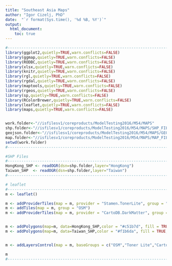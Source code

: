 ---
title: "Southeast Asia Maps"
author: "Igor Cizelj, PhD"
date:  "`r format(Sys.time(), '%d %B, %Y')`"
output:
  html_document:
    toc: true
---


```{r Initialize, echo=FALSE,warning=FALSE,message=FALSE,results='hide'}
#-------------------------------------------------------------------------------
library(ggplot2,quietly=TRUE,warn.conflicts=FALSE)
library(ggmap,quietly=TRUE,warn.conflicts=FALSE) 
library(RODBC,quietly=TRUE,warn.conflicts=FALSE)
library(xlsx,quietly=TRUE,warn.conflicts=FALSE)
library(knitr,quietly=TRUE,warn.conflicts=FALSE)
library(rgl,quietly=TRUE,warn.conflicts=FALSE)
library(rgdal,quietly=TRUE,warn.conflicts=FALSE)
library(maptools,quietly=TRUE,warn.conflicts=FALSE)
library(rgeos,quietly=TRUE,warn.conflicts=FALSE)
library(sp,quietly=TRUE,warn.conflicts=FALSE)
library(RColorBrewer,quietly=TRUE,warn.conflicts=FALSE)
library(leaflet,quietly=TRUE,warn.conflicts=FALSE)
library(maps,quietly=TRUE,warn.conflicts=FALSE)


work.folder<-"//isfilesv1/coreproducts/ModelTesting2016/M54/MAPS"
shp.folder<-"//isfilesv1/coreproducts/ModelTesting2016/M54/MAPS/SHP_FILES"
geojson.folder<-"//isfilesv1/coreproducts/ModelTesting2016/M54/MAPS/GEOJSON_FILES"
map.folder<-"//isfilesv1/coreproducts/ModelTesting2016/M54/MAPS/MAP_FILES"
setwd(work.folder)
#-------------------------------------------------------------------------------
```


```{r ImportShapeFiles, echo=FALSE,warning=FALSE,message=FALSE,results='hide'}
#SHP Files
#-------------------------------------------------------------------------------
HongKong_SHP <- readOGR(dsn=shp.folder,layer="HongKong")
Taiwan_SHP  <- readOGR(dsn=shp.folder,layer="Taiwan")
#-------------------------------------------------------------------------------
```

```{r CreateLeafletMap,message=FALSE,comment="#",echo=FALSE,results='asis', fig.width=12,fig.height=8, fig.align='center', eval=TRUE}                   
# leaflet
#-------------------------------------------------------------------------------
m <- leaflet()

m <- addProviderTiles(map = m, provider = "Stamen.TonerLite", group = "Toner Lite")
m <- addTiles(map = m, group = "OSM")
m <- addProviderTiles(map = m, provider = "CartoDB.DarkMatter", group = "CartoDB")


m <- addPolygons(map=m, data=HongKong_SHP,color = "#c51b7d", fill = TRUE, fillOpacity = 0.9,  weight = 2, group = "HongKong")
m <- addPolygons(map=m, data=Taiwan_SHP,color = "#f1b6da", fill = TRUE, fillOpacity = 0.9,  weight = 2, group = "Taiwan")


m <- addLayersControl(map = m, baseGroups = c("OSM","Toner Lite","CartoDB"), overlayGroups = c("HongKong","Taiwan"),options = layersControlOptions(collapsed = FALSE))

m
#-------------------------------------------------------------------------------
```